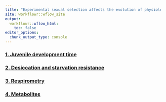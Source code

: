 ```yaml
---
title: "Experimental sexual selection affects the evolution of physiological and life history traits"
site: workflowr::wflow_site
output:
  workflowr::wflow_html:
    toc: false
editor_options:
  chunk_output_type: console
---
```


### [1. Juvenile development time](juvenile_development.html)

### [2. Desiccation and starvation resistance](resistance.html)

### [3. Respirometry](respirometry.html)

### [4. Metabolites](metabolites.html)

